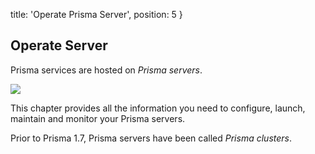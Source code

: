 
  title: 'Operate Prisma Server',
  position: 5
}

## Operate Server

Prisma services are hosted on _Prisma servers_.

![](https://imgur.com/Gcnxs7r.png)

This chapter provides all the information you need to configure, launch, maintain and monitor your Prisma servers.

<Warning>

Prior to Prisma 1.7, Prisma servers have been called _Prisma clusters_.

</Warning>
